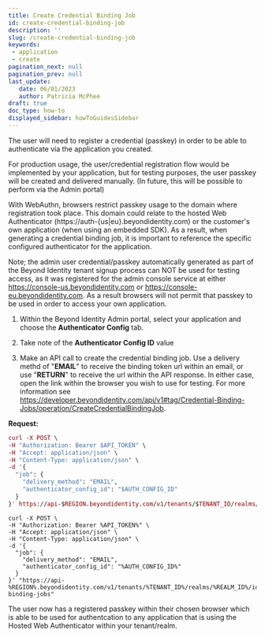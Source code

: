 ```yaml
---
title: Create Credential Binding Job
id: create-credential-binding-job
description: ''
slug: /create-credential-binding-job 
keywords: 
 - application
 - create
pagination_next: null
pagination_prev: null
last_update: 
   date: 06/01/2023
   author: Patricia McPhee
draft: true
doc_type: how-to
displayed_sidebar: howToGuidesSidebar
---
```


The user will need to register a credential (passkey) in order to be able to authenticate via the application you created. 

For production usage, the user/credential registration flow would be implemented by your application, but for testing purposes, the user passkey will be created and delivered manually. (In future, this will be possible to perform via the Admin portal)

With WebAuthn, browsers restrict passkey usage to the domain where registration took place. This domain could relate to the hosted Web Authenticator (https://auth-{us|eu}.beyondidentity.com) or the customer's own application (when using an embedded SDK). As a result, when generating a credential binding job, it is important to reference the specific configured authenticator for the application.

Note; the admin user credential/passkey automatically generated as part of the Beyond Identity tenant signup process can NOT be used for testing access, as it was registered for the admin console service at either https://console-us.beyondidentity.com or https://console-eu.beyondidentity.com. As a result browsers will not permit that passkey to be used in order to access your own application.

1. Within the Beyond Identity Admin portal, select your application and choose the **Authenticator Config** tab.

2. Take note of the **Authenticator Config ID** value

3. Make an API call to create the credential binding job. Use a delivery methd of "**EMAIL**" to receive the binding token url within an email, or use "**RETURN**" to receive the url within the API response. In either case, open the link within the browser you wish to use for testing. For more information see https://developer.beyondidentity.com/api/v1#tag/Credential-Binding-Jobs/operation/CreateCredentialBindingJob.

**Request:**

```mac tab
curl -X POST \
-H "Authorization: Bearer $API_TOKEN" \
-H "Accept: application/json" \
-H "Content-Type: application/json" \
-d '{
  "job": {
    "delivery_method": "EMAIL",
    "authenticator_config_id": "$AUTH_CONFIG_ID"
  }
}' https://api-$REGION.beyondidentity.com/v1/tenants/$TENANT_ID/realms/$REALM_ID/identities/$IDENTITY_ID/credential-binding-jobs
```
```win tab
curl -X POST \
-H "Authorization: Bearer %API_TOKEN%" \
-H "Accept: application/json" \
-H "Content-Type: application/json" \
-d '{
  "job": {
    "delivery_method": "EMAIL",
    "authenticator_config_id": "%AUTH_CONFIG_ID%"
  }
}' "https://api-%REGION%.beyondidentity.com/v1/tenants/%TENANT_ID%/realms/%REALM_ID%/identities/%IDENTITY_ID%/credential-binding-jobs"
```


 The user now has a registered passkey within their chosen browser which is able to be used for authentcation to any application that is using the Hosted Web Authenticator within your tenant/realm.